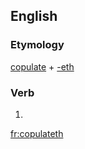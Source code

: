 ==English==

===Etymology===
[[copulate]] + [[-eth]]

===Verb===
{{head|en|verb form}}

# {{en-archaic third-person singular of|copulate}}

[[fr:copulateth]]